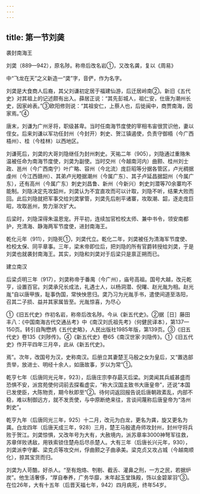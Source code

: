 ```yaml
---
---
---
```

title: 第一节刘䶮
---



袭封南海王

刘䶮（889—942），原名陟。称帝后改名岩①，又改名龚，复以《周易》

中“飞龙在天”之义新造一“䶮”字，音俨，作为名字。

刘䶮是大食商人后裔，其父刘谦初定居于福建仙游，后迁居岭南②。新旧《五代史》对其祖上的记述颇有出入。薛居正说：“其先彭城人，祖仁安，仕唐为潮州长史，因家岭表。”③欧阳修则说：“其祖安仁，上蔡人也，后徙闽中，商贾南海，因家焉。”④

唐末，刘谦为广州牙将，职级甚卑。当时任南海节度使的宰相韦宙很赏识他，妻以侄女。后来刘谦以军功任封州（今封开）刺史、贺江镇遏使，负责守御梧（今广西梧州）、桂（今桂林）以西地区。

刘谦死后，刘䶮的大哥刘隐继任为封州刺史。天祐二年（905），刘隐通过重赂朱温被任命为南海节度使，刘䶮为副使。当时交州（今越南河内）曲颢、桂州刘士政、邕州（今广西南宁）叶广略、容州（今北流）庞巨昭等分据各管区，卢光稠据虔州（今江西赣州）、其弟卢光睦据潮州（今属广东）、其子卢延昌据韶州（今属广东），还有高州（今属广东）刺史刘昌鲁、新州（今新兴）刺史刘潜等70余寨均不能制。刘隐决定先攻韶州，刘䶮认为不宜直攻而可以计取，刘隐不听，结果大败而回。此后刘隐就把军事交给刘䶮掌管，刘䶮先后削平诸寨，攻取潮、韶，逐走庞巨昭，攻取邕州，势力渐次扩大。

后梁时，刘隐深得朱温恩宠。开平初，连续加官检校太师、兼中书令，领安南都护，充清海、静海两军节度使，进封南海王。

乾化元年（911），刘隐死①，刘䶮代立。乾化二年，刘䶮被任为清海军节度使、检校太保、同平章事。三年，梁末帝即位后，把刘隐的所有官爵转授给刘䶮，于是刘䶮也就袭封南海王。其实，刘隐和刘䶮对于后梁只是禀正朔而已。

建立南汉

后梁贞明三年（917），刘䶮称帝于番禺（今广州），庙号高祖。国号大越，改元乾亨，设置百官。刘䶮承兄长成法，礼遇士人，以杨洞潜、倪曙、赵光胤为相。赵光胤“自以唐甲族，耻事伪国，常怏怏思归。䶮乃习为光胤手书，遣使间道至洛阳，召其二子损、益并其家属皆至。光胤惊喜，为尽心

①《旧五代史》作初名岩，称帝后改名陟。今从《新五代史》。②据［日］藤田丰八：《中国南海古代交通丛考》中《南汉刘氏祖先考》（何健民译本），第137—150页。转引自陶懋炳《五代史略》，人民出版社1985年版，第139页。③《旧五代史》卷135《刘陟传》。④《新五代史》卷65《南汉世家·刘隐传》。①《旧五代史》作开平四年三月卒，此从《新五代史》。

焉”。次年，改国号为汉，史称南汉。后册立其妻楚王马殷之女为皇后，又“置选部贡举，放进士、明经十余人，如唐故事，岁以为常”①。

乾亨七年（后唐同光元年，923），后唐庄宗李存勗灭后梁。刘䶮闻其兵威甚盛而恐惧不安，派宫苑使何词前去探看虚实，“称大汉国主致书大唐皇帝”，还说“本国已发使臣，大陈物贡，期今秋即至”②。待何词返回报告说后唐朝政紊乱，内部不稳，难以制御远方，就不发贡使，与中原断绝来往，言谈间蔑称后唐皇帝为“洛州刺史”。

乾亨九年（后唐同光三年，925）十二月，改元为白龙，更名为龚，旋又更名为龚。白龙四年（后唐天成三年，928）三月，楚王马殷遣舟师攻封州，封州守将兵败于贺江。刘䶮惊惧，又改年号为大有，大赦境内，派苏章率3000神弩军往救，苏章佯败诱敌，用铁索锁住楚舟后尽杀楚人。大有三年（后唐长兴元年，930），刘䶮派李守鄘、梁克贞等攻交州，俘曲颢之子曲承美。梁克贞又攻占城（今越南顺化），掠其宝货而归。

刘䶮为人苛酷，好杀人。“至有炮烙、刳剔、截舌、灌鼻之刑，一方之民，若据炉炭”。他生活奢侈，“厚自奉养，广务华靡，末年起玉堂珠殿，饰以金碧翠羽”③。在位26年，大有十五年（后晋天福七年，942）四月病死，终年54岁。